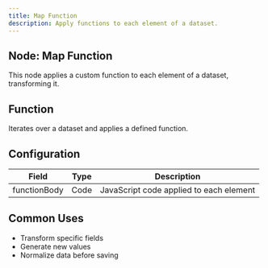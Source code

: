 ```yaml
---
title: Map Function
description: Apply functions to each element of a dataset.
---
```


## Node: Map Function

This node applies a custom function to each element of a dataset, transforming it.

## Function
Iterates over a dataset and applies a defined function.

## Configuration

| Field         | Type   | Description                                      |
|---------------|--------|--------------------------------------------------|
| functionBody  | Code   | JavaScript code applied to each element          |

## Common Uses
- Transform specific fields
- Generate new values
- Normalize data before saving
